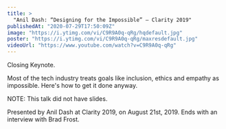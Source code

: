 ```yaml
---
title: >
  "Anil Dash: “Designing for the Impossible” — Clarity 2019"
publishedAt: "2020-07-29T17:50:09Z"
image: "https://i.ytimg.com/vi/C9R9A0q-qRg/hqdefault.jpg"
poster: "https://i.ytimg.com/vi/C9R9A0q-qRg/maxresdefault.jpg"
videoUrl: "https://www.youtube.com/watch?v=C9R9A0q-qRg"
---
```


Closing Keynote.

Most of the tech industry treats goals like inclusion, ethics and empathy as impossible. Here's how to get it done anyway.

NOTE: This talk did not have slides.

Presented by Anil Dash at Clarity 2019, on August 21st, 2019. Ends with an interview with Brad Frost.
